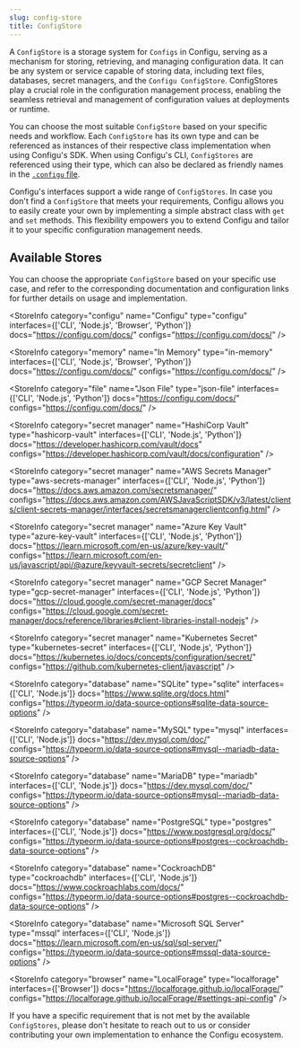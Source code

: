 ```yaml
---
slug: config-store
title: ConfigStore
---
```



A `ConfigStore` is a storage system for `Configs` in Configu, serving as a mechanism for storing, retrieving, and managing configuration data. It can be any system or service capable of storing data, including text files, databases, secret managers, and the `Configu ConfigStore`. ConfigStores play a crucial role in the configuration management process, enabling the seamless retrieval and management of configuration values at deployments or runtime.

You can choose the most suitable `ConfigStore` based on your specific needs and workflow. Each `ConfigStore` has its own type and can be referenced as instances of their respective class implementation when using Configu's SDK. When using Configu's CLI, `ConfigStores` are referenced using their type, which can also be declared as friendly names in the [`.configu` file](/cli-configs).

Configu's interfaces support a wide range of `ConfigStores`. In case you don't find a `ConfigStore` that meets your requirements, Configu allows you to easily create your own by implementing a simple abstract class with `get` and `set` methods. This flexibility empowers you to extend Configu and tailor it to your specific configuration management needs.

## Available Stores

<Admonition type="info">

You can choose the appropriate `ConfigStore` based on your specific use case, and refer to the corresponding documentation and configuration links for further details on usage and implementation.

</Admonition>

<StoreInfo
  category="configu"
  name="Configu"
  type="configu"
  interfaces={['CLI', 'Node.js', 'Browser', 'Python']}
  docs="https://configu.com/docs/"
  configs="https://configu.com/docs/"
/>

<StoreInfo
  category="memory"
  name="In Memory"
  type="in-memory"
  interfaces={['CLI', 'Node.js', 'Browser', 'Python']}
  docs="https://configu.com/docs/"
  configs="https://configu.com/docs/"
/>

<StoreInfo
  category="file"
  name="Json File"
  type="json-file"
  interfaces={['CLI', 'Node.js', 'Python']}
  docs="https://configu.com/docs/"
  configs="https://configu.com/docs/"
/>

<StoreInfo
  category="secret manager"
  name="HashiCorp Vault"
  type="hashicorp-vault"
  interfaces={['CLI', 'Node.js', 'Python']}
  docs="https://developer.hashicorp.com/vault/docs"
  configs="https://developer.hashicorp.com/vault/docs/configuration"
/>

<StoreInfo
  category="secret manager"
  name="AWS Secrets Manager"
  type="aws-secrets-manager"
  interfaces={['CLI', 'Node.js', 'Python']}
  docs="https://docs.aws.amazon.com/secretsmanager/"
  configs="https://docs.aws.amazon.com/AWSJavaScriptSDK/v3/latest/clients/client-secrets-manager/interfaces/secretsmanagerclientconfig.html"
/>

<StoreInfo
  category="secret manager"
  name="Azure Key Vault"
  type="azure-key-vault"
  interfaces={['CLI', 'Node.js', 'Python']}
  docs="https://learn.microsoft.com/en-us/azure/key-vault/"
  configs="https://learn.microsoft.com/en-us/javascript/api/@azure/keyvault-secrets/secretclient"
/>

<StoreInfo
  category="secret manager"
  name="GCP Secret Manager"
  type="gcp-secret-manager"
  interfaces={['CLI', 'Node.js', 'Python']}
  docs="https://cloud.google.com/secret-manager/docs"
  configs="https://cloud.google.com/secret-manager/docs/reference/libraries#client-libraries-install-nodejs"
/>

<StoreInfo
  category="secret manager"
  name="Kubernetes Secret"
  type="kubernetes-secret"
  interfaces={['CLI', 'Node.js', 'Python']}
  docs="https://kubernetes.io/docs/concepts/configuration/secret/"
  configs="https://github.com/kubernetes-client/javascript"
/>

<StoreInfo
  category="database"
  name="SQLite"
  type="sqlite"
  interfaces={['CLI', 'Node.js']}
  docs="https://www.sqlite.org/docs.html"
  configs="https://typeorm.io/data-source-options#sqlite-data-source-options"
/>

<StoreInfo
  category="database"
  name="MySQL"
  type="mysql"
  interfaces={['CLI', 'Node.js']}
  docs="https://dev.mysql.com/doc/"
  configs="https://typeorm.io/data-source-options#mysql--mariadb-data-source-options"
/>

<StoreInfo
  category="database"
  name="MariaDB"
  type="mariadb"
  interfaces={['CLI', 'Node.js']}
  docs="https://dev.mysql.com/doc/"
  configs="https://typeorm.io/data-source-options#mysql--mariadb-data-source-options"
/>

<StoreInfo
  category="database"
  name="PostgreSQL"
  type="postgres"
  interfaces={['CLI', 'Node.js']}
  docs="https://www.postgresql.org/docs/"
  configs="https://typeorm.io/data-source-options#postgres--cockroachdb-data-source-options"
/>

<StoreInfo
  category="database"
  name="CockroachDB"
  type="cockroachdb"
  interfaces={['CLI', 'Node.js']}
  docs="https://www.cockroachlabs.com/docs/"
  configs="https://typeorm.io/data-source-options#postgres--cockroachdb-data-source-options"
/>

<StoreInfo
  category="database"
  name="Microsoft SQL Server"
  type="mssql"
  interfaces={['CLI', 'Node.js']}
  docs="https://learn.microsoft.com/en-us/sql/sql-server/"
  configs="https://typeorm.io/data-source-options#mssql-data-source-options"
/>

<StoreInfo
  category="browser"
  name="LocalForage"
  type="localforage"
  interfaces={['Browser']}
  docs="https://localforage.github.io/localForage/"
  configs="https://localforage.github.io/localForage/#settings-api-config"
/>

<Admonition type="tip">

If you have a specific requirement that is not met by the available `ConfigStores`, please don't hesitate to reach out to us or consider contributing your own implementation to enhance the Configu ecosystem.

</Admonition>
